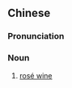{{also|淡红葡萄酒}}
==Chinese==
{{zh-forms|s=淡红葡萄酒|type=23}}

===Pronunciation===
{{zh-pron
|m=dànhóng pútáojiǔ
|c=taam5 hung4 pou4 tou4 zau2
|cat=n
}}

===Noun===
{{zh-noun}}

# [[rosé wine]]

{{zh-cat|Wines}}